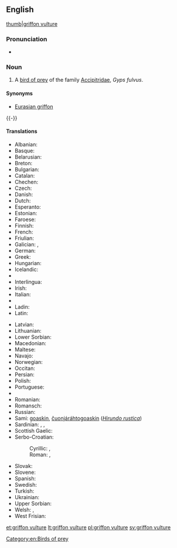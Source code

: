 ==English==
{{wikipedia}}
[[image:Eagle bokeh II.jpg|thumb|griffon vulture]]

===Pronunciation===
* {{IPA|/ˈɡɹɪfɒn ˈvʌlt͡ʃəɹ/}}

===Noun===
{{en-noun|head=[[griffon]] [[vulture]]}}

# A [[bird of prey]] of the family [[Accipitridae]], ''Gyps fulvus''.

====Synonyms====
* [[Eurasian griffon]]
{{-}}

====Translations====
{{trans-top|''Gyps fulvus''}}
* Albanian: {{t-|sq|shkaba}}
* Basque: {{t-|eu|sai arre}}
* Belarusian: {{t-|be|белагаловы сіп|sc=Cyrl}}
* Breton: {{t-|br|gup gell}}
* Bulgarian: {{t-|bg|белоглав лешояд|tr=beloglav lešojad|sc=Cyrl}}
* Catalan: {{t-|ca|voltor comú}}
* Chechen: {{tø|ce|кIайн корта болу аьрзу}}
* Czech: {{t-|cs|sup bělohlavý}}
* Danish: {{t-|da|gåsegrib}}
* Dutch: {{t-|nl|vale gier|m}}
* Esperanto: {{t-|eo|ansergrifo}}
* Estonian: {{t-|et|kaeluskotkas}}
* Faroese: {{t-|fo|gammur}}
* Finnish: {{t+|fi|hanhikorppikotka}}
* French: {{t+|fr|vautour fauve|m}}
* Friulian: {{tø|fur|variűl}}
* Galician: {{t-|gl|grifo cinzento}}, {{t-|gl|abutre cinzento}}
* German: {{t-|de|Gänsegeier|m}}
* Greek: {{t+|el|όρνιο|tr=órnio}}
* Hungarian: {{t+|hu|swallow}}
* Icelandic: {{t+|is|gammur}}
* {{trreq|id}}
* Interlingua: {{t-|ia|grypho|m}}
* Irish: {{t-|ga|bultúr}}
* Italian: {{t+|it|avvoltoio}}
* {{trreq|ja}}
* Ladin: {{tø|lld|valtoi}}
* Latin: {{t-|la|Gyps fulvus}}
{{trans-mid}}
* Latvian: {{t-|lv|baltgalvas grifs}}
* Lithuanian: {{t+|lt|grifas}}
* Lower Sorbian: {{tø|dsb|sup}}
* Macedonian: {{t-|mk|белоглав мршоjадец|tr=beloglav mršojadec|sc=Cyrl}}
* Maltese: {{t-|mt|avultun prim}}
* Navajo: {{tø|nv|tsétah jeeshóóʼ łibáhí}}
* Norwegian: {{t-|no|gåsegribb}}
* Occitan: {{t+|oc|voltor}}
* Persian: {{t+|fa|دال|tr=dâl}}
* Polish: {{t-|pl|sęp płowy}}
* Portuguese: {{t+|pt|grifo|m}}
* {{trreq|rom}}
* Romanian: {{t-|ro|vultursur}}
* Romansch: {{t-|rm|tschess cularin}}
* Russian: {{t-|ru|белоголовый сип|m|tr=belogólovyj sip}}
* Sami: [[goaskin]], [[čuonjáráhtogoaskin]] (''[[Hirundo rustica]]'')
* Sardinian: {{t-|sc|bentruxiu}}, {{t-|sc|untruxu}}, {{t-|sc|murru}}
* Scottish Gaelic: {{t-|gd|fang|f}}
* Serbo-Croatian:
*: Cyrillic: {{t-|sh|белоглави суп|sc=Cyrl}}, {{t-|sh|јелоглави суп|sc=Cyrl}}
*: Roman: {{t-|sh|bjeloglavi sup}}, {{t-|sh|jeloglavi sup}}
* Slovak: {{t-|sk|sup bielohlavý}}
* Slovene: {{t-|sl|beloglavi jastreb}}
* Spanish: {{t-|es|buitre leonado|m}}
* Swedish: {{t+|sv|gåsgam}}
* Turkish: {{t-|tr|kregždė}}
* Ukrainian: {{t-|uk|вольт|tr=vol’t}}
* Upper Sorbian: {{t-|hsb|sup}}
* Welsh: {{t-|cy|fwltur}}, {{t-|cy|fultur}}
* West Frisian: {{t-|fy|feale gier}}
{{trans-bottom}}

[[Category:en:Birds of prey]]

[[et:griffon vulture]]
[[lt:griffon vulture]]
[[pl:griffon vulture]]
[[sv:griffon vulture]]